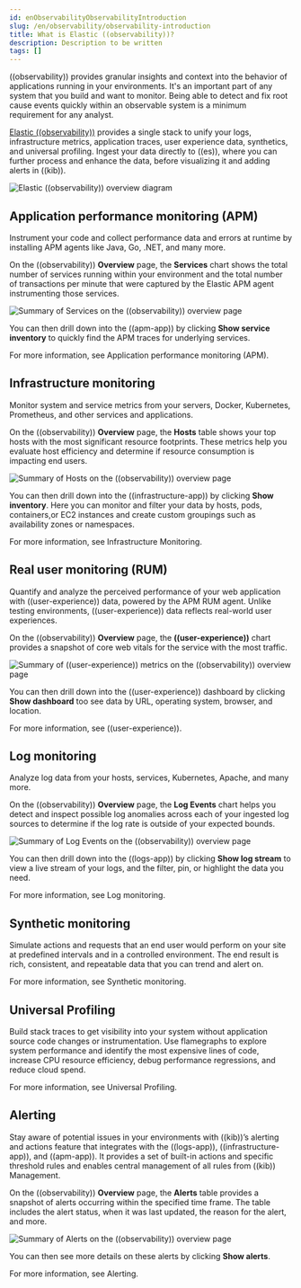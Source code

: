 ```yaml
---
id: enObservabilityObservabilityIntroduction
slug: /en/observability/observability-introduction
title: What is Elastic ((observability))?
description: Description to be written
tags: []
---
```


<div id="observability-introduction"></div>

((observability)) provides granular insights and context into the behavior of applications running in your environments.
It's an important part of any system that you build and want to monitor.
Being able to detect and fix root cause events quickly within an observable system is a minimum requirement for any analyst.

[Elastic ((observability))](https://www.elastic.co/observability) provides a
single stack to unify your logs, infrastructure metrics, application traces, user experience data, synthetics, and universal profiling.
Ingest your data directly to ((es)), where you can further process and enhance the data,
before visualizing it and adding alerts in ((kib)).

![Elastic ((observability)) overview diagram](images/what-is-observability.svg)

<div id="apm-overview"></div>

## Application performance monitoring (APM)

Instrument your code and collect performance data and errors at runtime by installing APM agents
like Java, Go, .NET, and many more.

On the ((observability)) **Overview** page, the **Services** chart shows the total number of services running within your environment and the total number of transactions per minute that were captured by the Elastic APM
agent instrumenting those services.

![Summary of Services on the ((observability)) overview page](images/apm.png)

You can then drill down into the ((apm-app)) by clicking **Show service inventory** to quickly find the APM traces for underlying services.

For more information, see <DocLink id="enObservabilityApm">Application performance monitoring (APM)</DocLink>.

<div id="metrics-overview"></div>

## Infrastructure monitoring

Monitor system and service metrics from your servers, Docker, Kubernetes, Prometheus, and other
services and applications.

On the ((observability)) **Overview** page, the **Hosts** table shows your top hosts with the most significant resource footprints. These metrics help you evaluate host efficiency and determine if resource consumption is impacting end users.

![Summary of Hosts on the ((observability)) overview page](images/metrics-summary.png)

You can then drill down into the ((infrastructure-app)) by clicking **Show inventory**. Here you can monitor and filter your data by hosts, pods, containers,or EC2 instances and create custom groupings such as availability zones or namespaces.

For more information, see <DocLink id="enObservabilityAnalyzeMetrics">Infrastructure Monitoring</DocLink>.

<div id="user-experience-overview"></div>

## Real user monitoring (RUM)

Quantify and analyze the perceived performance of your web application with ((user-experience)) data, powered by the APM RUM agent. Unlike testing environments, ((user-experience)) data reflects real-world user experiences.

On the ((observability)) **Overview** page, the **((user-experience))** chart provides a snapshot of core web vitals for the service with the most traffic.

![Summary of ((user-experience)) metrics on the ((observability)) overview page](images/obs-overview-ue.png)

You can then drill down into the ((user-experience)) dashboard by clicking **Show dashboard** too see data by URL, operating system, browser, and location.

For more information, see <DocLink id="enObservabilityUserExperience">((user-experience))</DocLink>.

<div id="logs-overview"></div>

## Log monitoring

Analyze log data from your hosts, services, Kubernetes, Apache, and many more.

On the ((observability)) **Overview** page, the **Log Events** chart helps you detect and inspect possible log anomalies across each of your ingested log sources to determine if the log rate is outside of your expected bounds.

![Summary of Log Events on the ((observability)) overview page](images/log-rate.png)

You can then drill down into the ((logs-app)) by clicking **Show log stream** to view a live stream of your logs, and the filter, pin, or highlight the data you need.

For more information, see <DocLink id="enObservabilityMonitorLogs">Log monitoring</DocLink>.

<div id="synthetic-monitoring-overview"></div>

## Synthetic monitoring

Simulate actions and requests that an end user would perform on your site at predefined intervals and in a controlled environment.
The end result is rich, consistent, and repeatable data that you can trend and alert on.

For more information, see <DocLink id="enObservabilityMonitorUptimeSynthetics">Synthetic monitoring</DocLink>.

<div id="universal-profiling-overview"></div>

## Universal Profiling
<DocBadge template="beta" />  Build stack traces to get visibility into your system without application source code changes or instrumentation. Use flamegraphs to explore system performance and identify the most expensive lines of code, increase CPU resource efficiency, debug performance regressions, and reduce cloud spend.

For more information, see <DocLink id="enObservabilityUniversalProfiling">Universal Profiling</DocLink>.

<div id="alerts-overview"></div>

## Alerting

Stay aware of potential issues in your environments with ((kib))’s alerting
and actions feature that integrates with the ((logs-app)), ((infrastructure-app)), and
((apm-app)). It provides a set of built-in actions and specific threshold rules
 and enables central management of all rules from ((kib)) Management.

On the ((observability)) **Overview** page, the **Alerts** table provides a snapshot of alerts occurring within the specified time frame. The table includes the alert status, when it was last updated, the reason for the alert, and more.

![Summary of Alerts on the ((observability)) overview page](images/alerts-overview.png)

You can then see more details on these alerts by clicking **Show alerts**.

For more information, see <DocLink id="enObservabilityCreateAlerts">Alerting</DocLink>.